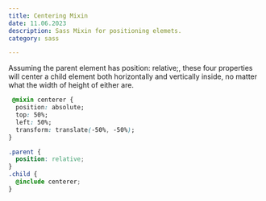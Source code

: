 ```yaml
---
title: Centering Mixin
date: 11.06.2023
description: Sass Mixin for positioning elemets.
category: sass

---
```

Assuming the parent element has position: relative;, these four properties will center a child element both horizontally and vertically inside, no matter what the width of height of either are.

```css
 @mixin centerer {
  position: absolute;
  top: 50%;
  left: 50%;
  transform: translate(-50%, -50%);
}
```

```css
.parent {
  position: relative;
}
.child {
  @include centerer;
}
```